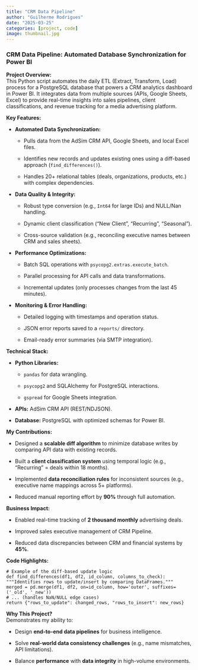 ```yaml
---
title: "CRM Data Pipeline"
author: "Guilherme Rodrigues"
date: "2025-03-25"
categories: [project, code]
image: thumbnail.jpg
---
```


### **CRM Data Pipeline: Automated Database Synchronization for Power BI**

**Project Overview:**\
This Python script automates the daily ETL (Extract, Transform, Load) process for a PostgreSQL database that powers a CRM analytics dashboard in Power BI. It integrates data from multiple sources (APIs, Google Sheets, Excel) to provide real-time insights into sales pipelines, client classifications, and revenue tracking for a media advertising platform.

**Key Features:**

-   **Automated Data Synchronization:**

    -   Pulls data from the AdSim CRM API, Google Sheets, and local Excel files.

    -   Identifies new records and updates existing ones using a diff-based approach (`find_differences()`).

    -   Handles 20+ relational tables (deals, organizations, products, etc.) with complex dependencies.

-   **Data Quality & Integrity:**

    -   Robust type conversion (e.g., `Int64` for large IDs) and NULL/Nan handling.

    -   Dynamic client classification ("New Client", "Recurring", "Seasonal").

    -   Cross-source validation (e.g., reconciling executive names between CRM and sales sheets).

-   **Performance Optimizations:**

    -   Batch SQL operations with `psycopg2.extras.execute_batch`.

    -   Parallel processing for API calls and data transformations.

    -   Incremental updates (only processes changes from the last 45 minutes).

-   **Monitoring & Error Handling:**

    -   Detailed logging with timestamps and operation status.

    -   JSON error reports saved to a `reports/` directory.

    -   Email-ready error summaries (via SMTP integration).

**Technical Stack:**

-   **Python Libraries:**

    -   `pandas` for data wrangling.

    -   `psycopg2` and SQLAlchemy for PostgreSQL interactions.

    -   `gspread` for Google Sheets integration.

-   **APIs:** AdSim CRM API (REST/NDJSON).

-   **Database:** PostgreSQL with optimized schemas for Power BI.

**My Contributions:**

-   Designed a **scalable diff algorithm** to minimize database writes by comparing API data with existing records.

-   Built a **client classification system** using temporal logic (e.g., "Recurring" = deals within 18 months).

-   Implemented **data reconciliation rules** for inconsistent sources (e.g., executive name mappings across 5+ platforms).

-   Reduced manual reporting effort by **90%** through full automation.

**Business Impact:**

-   Enabled real-time tracking of **2 thousand monthly** advertising deals.

-   Improved sales executive management of CRM Pipeline.

-   Reduced data discrepancies between CRM and financial systems by **45%**.

**Code Highlights:**

```         
# Example of the diff-based update logic 
def find_differences(df1, df2, id_column, columns_to_check):     
"""Identifies rows to update/insert by comparing DataFrames."""    
merged = pd.merge(df1, df2, on=id_column, how='outer', suffixes=('_old', '_new'))    
# ... (handles NaN/NULL edge cases)    
return {"rows_to_update": changed_rows, "rows_to_insert": new_rows}
```

**Why This Project?**\
Demonstrates my ability to:

-   Design **end-to-end data pipelines** for business intelligence.

-   Solve **real-world data consistency challenges** (e.g., name mismatches, API limitations).

-   Balance **performance** with **data integrity** in high-volume environments.
